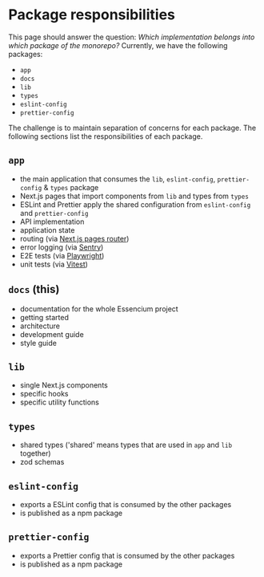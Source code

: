 # Package responsibilities

This page should answer the question: _Which implementation belongs into which package of the monorepo?_
Currently, we have the following packages:

- `app`
- `docs`
- `lib`
- `types`
- `eslint-config`
- `prettier-config`

The challenge is to maintain separation of concerns for each package. The following sections list the responsibilities of each package.

## `app`

- the main application that consumes the `lib`, `eslint-config`, `prettier-config` & `types` package
- Next.js pages that import components from `lib` and types from `types`
- ESLint and Prettier apply the shared configuration from `eslint-config` and `prettier-config`
- API implementation
- application state
- routing (via [Next.js pages router](https://nextjs.org/docs/pages))
- error logging (via [Sentry](https://sentry.io/))
- E2E tests (via [Playwright](https://playwright.dev/))
- unit tests (via [Vitest](https://vitest.dev/))

## `docs` (this)

- documentation for the whole Essencium project
- getting started
- architecture
- development guide
- style guide

## `lib`

- single Next.js components
- specific hooks
- specific utility functions

## `types`

- shared types ('shared' means types that are used in `app` and `lib` together)
- zod schemas

## `eslint-config`

- exports a ESLint config that is consumed by the other packages
- is published as a npm package

## `prettier-config`

- exports a Prettier config that is consumed by the other packages
- is published as a npm package
